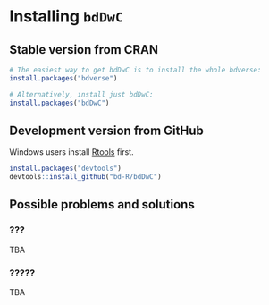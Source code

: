 # Installing `bdDwC`


## Stable version from CRAN

```r
# The easiest way to get bdDwC is to install the whole bdverse:
install.packages("bdverse")
```

```r
# Alternatively, install just bdDwC:
install.packages("bdDwC")
```

## Development version from GitHub

Windows users install [Rtools](https://cran.r-project.org/bin/windows/Rtools/) first.

```r
install.packages("devtools")
devtools::install_github("bd-R/bdDwC")
```

## Possible problems and solutions

### ???
TBA

### ?????
TBA